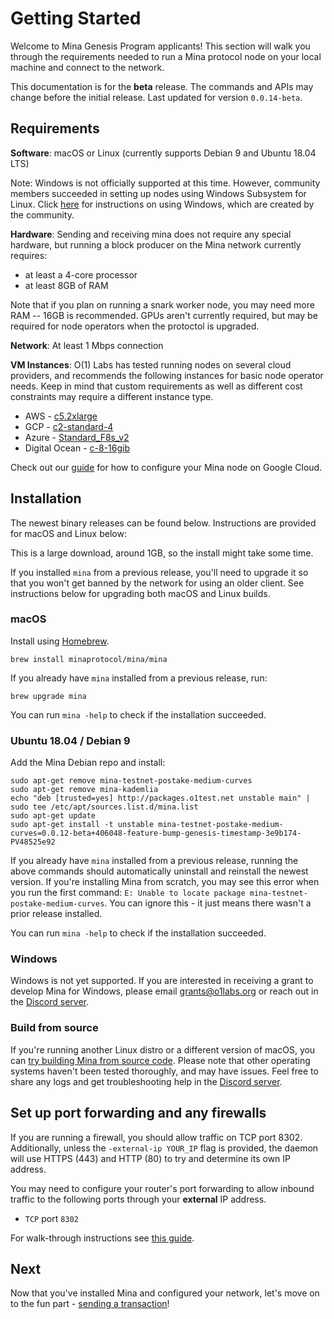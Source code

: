 
# Getting Started

Welcome to Mina Genesis Program applicants! This section will walk you through the requirements needed to run a Mina protocol node on your local machine and connect to the network.

<Alert>


This documentation is for the **beta** release. The commands and APIs may change before the initial release. Last updated for version `0.0.14-beta`.

</Alert>


## Requirements

**Software**: macOS or Linux (currently supports Debian 9 and Ubuntu 18.04 LTS)

Note: Windows is not officially supported at this time. However, community members succeeded in setting up nodes using Windows Subsystem for Linux. Click [here](https://minawiki.com/index.php?title=Mina_on_Windows) for instructions on using Windows, which are created by the community.

**Hardware**: Sending and receiving mina does not require any special hardware, but running a block producer on the Mina network currently requires:

- at least a 4-core processor
- at least 8GB of RAM

Note that if you plan on running a snark worker node, you may need more RAM -- 16GB is recommended. GPUs aren't currently required, but may be required for node operators when the protoctol is upgraded.

**Network**: At least 1 Mbps connection

**VM Instances**:
O(1) Labs has tested running nodes on several cloud providers, and recommends the following instances for basic node operator needs. Keep in mind that custom requirements as well as different cost constraints may require a different instance type.

- AWS - [c5.2xlarge](https://www.ec2instances.info/?filter=c5.2xl&region=us-west-2&cost_duration=daily&selected=c5.2xlarge)
- GCP - [c2-standard-4](https://cloud.google.com/compute/docs/machine-types)
- Azure - [Standard_F8s_v2](https://docs.microsoft.com/en-us/azure/virtual-machines/windows/sizes-compute#fsv2-series-1)
- Digital Ocean - [c-8-16gib](https://cloud.digitalocean.com/droplets/new?size=c-8-16gib)

Check out our [guide](https://www.youtube.com/watch?v=iSrtjxOsC6A) for how to configure your Mina node on Google Cloud.

## Installation

The newest binary releases can be found below. Instructions are provided for macOS and Linux below:

This is a large download, around 1GB, so the install might take some time.

<Alert kind="warning">


If you installed `mina` from a previous release, you'll need to upgrade it so that you won't get banned by the network for using an older client. See instructions below for upgrading both macOS and Linux builds.

</Alert>


### macOS

Install using [Homebrew](https://brew.sh).

```
brew install minaprotocol/mina/mina
```

If you already have `mina` installed from a previous release, run:

```
brew upgrade mina
```

You can run `mina -help` to check if the installation succeeded.

### Ubuntu 18.04 / Debian 9

Add the Mina Debian repo and install:

```
sudo apt-get remove mina-testnet-postake-medium-curves
sudo apt-get remove mina-kademlia
echo "deb [trusted=yes] http://packages.o1test.net unstable main" | sudo tee /etc/apt/sources.list.d/mina.list
sudo apt-get update
sudo apt-get install -t unstable mina-testnet-postake-medium-curves=0.0.12-beta+406048-feature-bump-genesis-timestamp-3e9b174-PV48525e92
```

If you already have `mina` installed from a previous release, running the above commands should automatically uninstall and reinstall the newest version. If you're installing Mina from scratch, you may see this error when you run the first command: `E: Unable to locate package mina-testnet-postake-medium-curves`. You can ignore this - it just means there wasn't a prior release installed.

You can run `mina -help` to check if the installation succeeded.

### Windows

Windows is not yet supported. If you are interested in receiving a grant to develop Mina for Windows, please email grants@o1labs.org or reach out in the [Discord server](https://bit.ly/MinaDiscord).

### Build from source

If you're running another Linux distro or a different version of macOS, you can [try building Mina from source code](https://github.com/MinaProtocol/mina/blob/master/README-dev.md#building-mina). Please note that other operating systems haven't been tested thoroughly, and may have issues. Feel free to share any logs and get troubleshooting help in the [Discord server](https://bit.ly/MinaDiscord).

## Set up port forwarding and any firewalls

If you are running a firewall, you should allow traffic on TCP port 8302. Additionally, unless the `-external-ip YOUR_IP` flag is provided, the daemon will use HTTPS (443) and HTTP (80) to try and determine its own IP address.

You may need to configure your router's port forwarding to allow inbound traffic to the following ports through your **external** IP address.

- `TCP` port `8302`

For walk-through instructions see [this guide](/docs/troubleshooting/#port-forwarding).

## Next

Now that you've installed Mina and configured your network, let's move on to the fun part - [sending a transaction](/docs/my-first-transaction/)!

